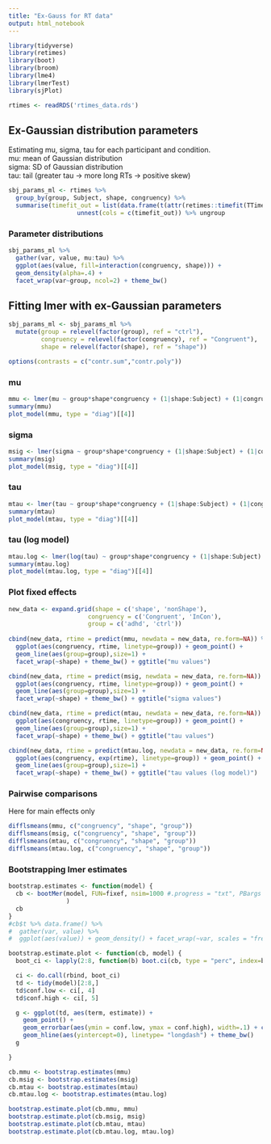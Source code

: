 ```yaml
---
title: "Ex-Gauss for RT data"
output: html_notebook
---
```


```r
library(tidyverse)
library(retimes)
library(boot)
library(broom)
library(lme4)
library(lmerTest)
library(sjPlot)

rtimes <- readRDS('rtimes_data.rds')
```


## Ex-Gaussian distribution parameters  
Estimating mu, sigma, tau for each participant and condition.  
mu: mean of Gaussian distribution  
sigma: SD of Gaussian distribution  
tau: tail (greater tau -> more long RTs -> positive skew)  

```r
sbj_params_ml <- rtimes %>%
  group_by(group, Subject, shape, congruency) %>% 
  summarise(timefit_out = list(data.frame(t(attr(retimes::timefit(TTime),"par"))))) %>%
                   unnest(cols = c(timefit_out)) %>% ungroup
```

### Parameter distributions
```r
sbj_params_ml %>%
  gather(var, value, mu:tau) %>%
  ggplot(aes(value, fill=interaction(congruency, shape))) + 
  geom_density(alpha=.4) + 
  facet_wrap(var~group, ncol=2) + theme_bw()
```

## Fitting lmer with ex-Gaussian parameters 
```r
sbj_params_ml <- sbj_params_ml %>%
  mutate(group = relevel(factor(group), ref = "ctrl"),
         congruency = relevel(factor(congruency), ref = "Congruent"),
         shape = relevel(factor(shape), ref = "shape"))

options(contrasts = c("contr.sum","contr.poly"))
```
### mu
```r
mmu <- lmer(mu ~ group*shape*congruency + (1|shape:Subject) + (1|congruency:Subject), data=sbj_params_ml)
summary(mmu)
plot_model(mmu, type = "diag")[[4]]
```
### sigma
```r
msig <- lmer(sigma ~ group*shape*congruency + (1|shape:Subject) + (1|congruency:Subject), data=sbj_params_ml)
summary(msig)
plot_model(msig, type = "diag")[[4]]

```

### tau
```r
mtau <- lmer(tau ~ group*shape*congruency + (1|shape:Subject) + (1|congruency:Subject), data=sbj_params_ml)
summary(mtau)
plot_model(mtau, type = "diag")[[4]]

```

### tau (log model)
```r
mtau.log <- lmer(log(tau) ~ group*shape*congruency + (1|shape:Subject) + (1|congruency:Subject), data=sbj_params_ml)
summary(mtau.log)
plot_model(mtau.log, type = "diag")[[4]]
```


### Plot fixed effects
```r
new_data <- expand.grid(shape = c('shape', 'nonShape'), 
                      congruency = c('Congruent', 'InCon'), 
                      group = c('adhd', 'ctrl'))
                      
cbind(new_data, rtime = predict(mmu, newdata = new_data, re.form=NA)) %>%
  ggplot(aes(congruency, rtime, linetype=group)) + geom_point() + 
  geom_line(aes(group=group),size=1) +
  facet_wrap(~shape) + theme_bw() + ggtitle("mu values")

cbind(new_data, rtime = predict(msig, newdata = new_data, re.form=NA)) %>%
  ggplot(aes(congruency, rtime, linetype=group)) + geom_point() + 
  geom_line(aes(group=group),size=1) +
  facet_wrap(~shape) + theme_bw() + ggtitle("sigma values")

cbind(new_data, rtime = predict(mtau, newdata = new_data, re.form=NA)) %>%
  ggplot(aes(congruency, rtime, linetype=group)) + geom_point() + 
  geom_line(aes(group=group),size=1) +
  facet_wrap(~shape) + theme_bw() + ggtitle("tau values")

cbind(new_data, rtime = predict(mtau.log, newdata = new_data, re.form=NA)) %>%
  ggplot(aes(congruency, exp(rtime), linetype=group)) + geom_point() + 
  geom_line(aes(group=group),size=1) +
  facet_wrap(~shape) + theme_bw() + ggtitle("tau values (log model)")

```


### Pairwise comparisons
Here for main effects only  
```r
difflsmeans(mmu, c("congruency", "shape", "group"))
difflsmeans(msig, c("congruency", "shape", "group"))
difflsmeans(mtau, c("congruency", "shape", "group"))
difflsmeans(mtau.log, c("congruency", "shape", "group"))

```

### Bootstrapping lmer estimates

```r
bootstrap.estimates <- function(model) {
  cb <- bootMer(model, FUN=fixef, nsim=1000 #.progress = "txt", PBargs = list(style=3)
                )
  cb
}
#cb$t %>% data.frame() %>%
#  gather(var, value) %>%
#  ggplot(aes(value)) + geom_density() + facet_wrap(~var, scales = "free_x")

bootstrap.estimate.plot <- function(cb, model) {
  boot_ci <- lapply(2:8, function(b) boot.ci(cb, type = "perc", index=b)$percent)

  ci <- do.call(rbind, boot_ci)
  td <- tidy(model)[2:8,]  
  td$conf.low <- ci[, 4]
  td$conf.high <- ci[, 5]

  g <- ggplot(td, aes(term, estimate)) +
    geom_point() +
    geom_errorbar(aes(ymin = conf.low, ymax = conf.high), width=.1) + coord_flip() +
    geom_hline(aes(yintercept=0), linetype= "longdash") + theme_bw()
  g

}
```


```r
 
cb.mmu <- bootstrap.estimates(mmu)
cb.msig <- bootstrap.estimates(msig)
cb.mtau <- bootstrap.estimates(mtau)
cb.mtau.log <- bootstrap.estimates(mtau.log)

bootstrap.estimate.plot(cb.mmu, mmu)
bootstrap.estimate.plot(cb.msig, msig)
bootstrap.estimate.plot(cb.mtau, mtau)
bootstrap.estimate.plot(cb.mtau.log, mtau.log)

```